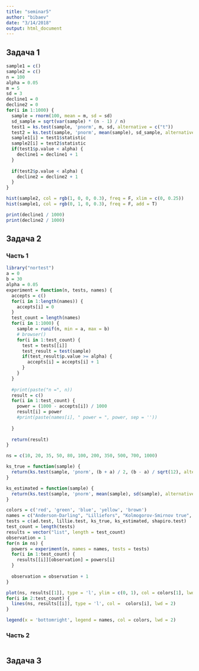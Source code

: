 ```yaml
---
title: "seminar5"
author: "bibaev"
date: "3/14/2018"
output: html_document
---
```


## Задача 1

```r
sample1 = c()
sample2 = c()
n = 100
alpha = 0.05
m = 5
sd = 3
decline1 = 0
decline2 = 0
for(i in 1:1000) {
  sample = rnorm(100, mean = m, sd = sd)
  sd_sample = sqrt(var(sample) * (n - 1) / n)
  test1 = ks.test(sample, 'pnorm', m, sd, alternative = c("t"))
  test2 = ks.test(sample, 'pnorm', mean(sample), sd_sample, alternative = c("t"))
  sample1[i] = test1$statistic
  sample2[i] = test2$statistic
  if(test1$p.value < alpha) {
    decline1 = decline1 + 1
  }
  
  if(test2$p.value < alpha) {
    decline2 = decline2 + 1
  }
}

hist(sample2, col = rgb(1, 0, 0, 0.3), freq = F, xlim = c(0, 0.25))
hist(sample1, col = rgb(0, 1, 0, 0.3), freq = F, add = T)

print(decline1 / 1000)
print(decline2 / 1000)
```

## Задача 2

### Часть 1
```r
library("nortest")
a = 0
b = 30
alpha = 0.05
experiment = function(n, tests, names) {
  accepts = c()
  for(i in 1:length(names)) {
    accepts[i] = 0
  }
  test_count = length(names)
  for(i in 1:1000) {
    sample = runif(n, min = a, max = b)
    # browser()
    for(i in 1:test_count) {
      test = tests[[i]]
      test_result = test(sample)
      if(test_result$p.value >= alpha) {
        accepts[i] = accepts[i] + 1
      }
    }
  }
  
  #print(paste("n =", n))
  result = c()
  for(i in 1:test_count) {
    power = (1000 - accepts[i]) / 1000
    result[i] = power
    #print(paste(names[i], " power = ", power, sep = ''))
  
  }
  
  return(result)
}

ns = c(10, 20, 35, 50, 80, 100, 200, 350, 500, 700, 1000)

ks_true = function(sample) {
  return(ks.test(sample, 'pnorm', (b + a) / 2, (b - a) / sqrt(12), alternative = c("t")))
}

ks_estimated = function(sample) {
  return(ks.test(sample, 'pnorm', mean(sample), sd(sample), alternative = c("t")))
}

colors = c('red', 'green', 'blue', 'yellow', 'brown')
names = c("Anderson-Darling", "Lilliefors", "Kolmogorov-Smirnov true", "Kolmogorov-Smirnov estimate", "Shapiro-Wilk ")
tests = c(ad.test, lillie.test, ks_true, ks_estimated, shapiro.test)
test_count = length(tests)
results = vector("list", length = test_count)
observation = 1
for(n in ns) {
  powers = experiment(n, names = names, tests = tests)
  for(i in 1:test_count) {
    results[[i]][observation] = powers[i]
  }
  
  observation = observation + 1
}

plot(ns, results[[1]], type = 'l', ylim = c(0, 1), col = colors[1], lwd = 2)
for(i in 2:test_count) {
  lines(ns, results[[i]], type = 'l', col =  colors[i], lwd = 2)
}

legend(x = 'bottomright', legend = names, col = colors, lwd = 2)
```

### Часть 2
```r

```


## Задача 3
